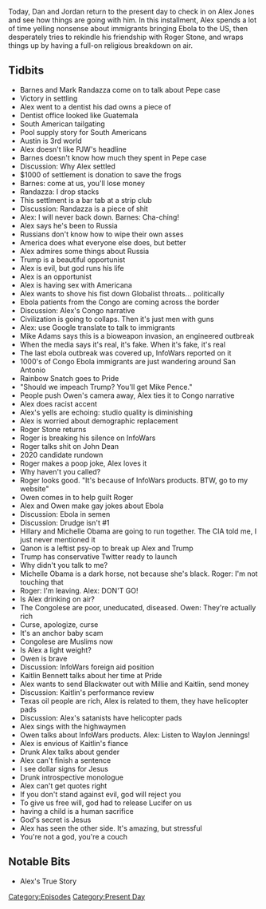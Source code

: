{{Episode
    | title             = June 10-11, 2019
    | caption           = [https://knowledgefight.libsyn.com/knowledge-fight-june-10-11-2019 Listen to this episode on Libsyn]
    | episodeNumber     = 309
    | length            = 02:58:03
    | airDate           = June 14, 2019
    | coverageStartDate = June 10, 2019
    | coverageEndDate   = June 11, 2019
    | episodeType       = [[:Category:Present Day|Present Day]]
    | appearance        = [[Robert Barnes]], [[Mark Randazza]], [[Paul Joseph Watson]], [[Mike Adams]], [[Rainbow Snatch]], [[Millie Weaver]], [[Owen Shroyer]], [[Roger Stone]], [[Kaitlin Bennett]]
    | oocDrop           = I love my daughters more than my son
    | previousEpisode   = [[308: February 6-8, 2013]]
    | nextEpisode       = [[310: June 13-14, 2019]]
}}

{{Stub}}

Today, Dan and Jordan return to the present day to check in on Alex Jones and see how things are going with him. In this installment, Alex spends a lot of time yelling nonsense about immigrants bringing Ebola to the US, then desperately tries to rekindle his friendship with Roger Stone, and wraps things up by having a full-on religious breakdown on air.

==Tidbits==

*Barnes and Mark Randazza come on to talk about Pepe case
*Victory in settling
*Alex went to a dentist his dad owns a piece of
*Dentist office looked like Guatemala
*South American tailgating
*Pool supply story for South Americans
*Austin is 3rd world
*Alex doesn't like PJW's headline
*Barnes doesn't know how much they spent in Pepe case
*Discussion: Why Alex settled
*$1000 of settlement is donation to save the frogs
*Barnes: come at us, you'll lose money
*Randazza: I drop stacks
*This settlment is a bar tab at a strip club
*Discussion: Randazza is a piece of shit
*Alex: I will never back down. Barnes: Cha-ching!
*Alex says he's been to Russia
*Russians don't know how to wipe their own asses
*America does what everyone else does, but better
*Alex admires some things about Russia
*Trump is a beautiful opportunist
*Alex is evil, but god runs his life
*Alex is an opportunist
*Alex is having sex with Americana
*Alex wants to shove his fist down Globalist throats... politically
*Ebola patients from the Congo are coming across the border
*Discussion: Alex's Congo narrative
*Civilization is going to collaps. Then it's just men with guns
*Alex: use Google translate to talk to immigrants
*Mike Adams says this is a bioweapon invasion, an engineered outbreak
*When the media says it's real, it's fake. When it's fake, it's real
*The last ebola outbreak was covered up, InfoWars reported on it
*1000's of Congo Ebola immigrants are just wandering around San Antonio
*Rainbow Snatch goes to Pride
*"Should we impeach Trump? You'll get Mike Pence."
*People push Owen's camera away, Alex ties it to Congo narrative
*Alex does racist accent
*Alex's yells are echoing: studio quality is diminishing
*Alex is worried about demographic replacement
*Roger Stone returns
*Roger is breaking his silence on InfoWars
*Roger talks shit on John Dean
*2020 candidate rundown
*Roger makes a poop joke, Alex loves it
*Why haven't you called?
*Roger looks good. "It's because of InfoWars products. BTW, go to my website"
*Owen comes in to help guilt Roger
*Alex and Owen make gay jokes about Ebola
*Discussion: Ebola in semen
*Discussion: Drudge isn't #1
*Hillary and Michelle Obama are going to run together. The CIA told me, I just never mentioned it
*Qanon is a leftist psy-op to break up Alex and Trump
*Trump has conservative Twitter ready to launch
*Why didn't you talk to me?
*Michelle Obama is a dark horse, not because she's black. Roger: I'm not touching that
*Roger: I'm leaving. Alex: DON'T GO!
*Is Alex drinking on air?
*The Congolese are poor, uneducated, diseased. Owen: They're actually rich
*Curse, apologize, curse
*It's an anchor baby scam
*Congolese are Muslims now
*Is Alex a light weight?
*Owen is brave
*Discussion: InfoWars foreign aid position
*Kaitlin Bennett talks about her time at Pride
*Alex wants to send Blackwater out with Millie and Kaitlin, send money
*Discussion: Kaitlin's performance review
*Texas oil people are rich, Alex is related to them, they have helicopter pads
*Discussion: Alex's satanists have helicopter pads
*Alex sings with the highwaymen
*Owen talks about InfoWars products. Alex: Listen to Waylon Jennings!
*Alex is envious of Kaitlin's fiance
*Drunk Alex talks about gender
*Alex can't finish a sentence
*I see dollar signs for Jesus
*Drunk introspective monologue
*Alex can't get quotes right
*If you don't stand against evil, god will reject you
*To give us free will, god had to release Lucifer on us
*having a child is a human sacrifice
*God's secret is Jesus
*Alex has seen the other side. It's amazing, but stressful
*You're not a god, you're a couch

==Notable Bits==

*Alex's True Story

[[Category:Episodes]]
[[Category:Present Day]]